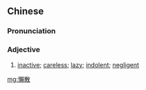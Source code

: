 {{also|懒散}}
==Chinese==
{{zh-forms|s=懒散}}

===Pronunciation===
{{zh-pron
|m=lǎnsǎn
|cat=a
}}

===Adjective===
{{zh-adj}}

# [[inactive]]; [[careless]]; [[lazy]]; [[indolent]]; [[negligent]]

[[mg:懶散]]